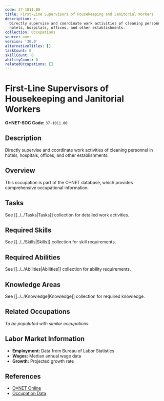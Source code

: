 ```yaml
---
code: 37-1011.00
title: First-Line Supervisors of Housekeeping and Janitorial Workers
description: >-
  Directly supervise and coordinate work activities of cleaning personnel in
  hotels, hospitals, offices, and other establishments.
collection: Occupations
source: onet
version: '30.0'
alternativeTitles: []
taskCount: 0
skillCount: 0
abilityCount: 0
relatedOccupations: []
---
```

# First-Line Supervisors of Housekeeping and Janitorial Workers

**O*NET-SOC Code:** `37-1011.00`

## Description

Directly supervise and coordinate work activities of cleaning personnel in hotels, hospitals, offices, and other establishments.

## Overview

This occupation is part of the O*NET database, which provides comprehensive occupational information.

## Tasks

See [[../../Tasks|Tasks]] collection for detailed work activities.

## Required Skills

See [[../../Skills|Skills]] collection for skill requirements.

## Required Abilities

See [[../../Abilities|Abilities]] collection for ability requirements.

## Knowledge Areas

See [[../../Knowledge|Knowledge]] collection for required knowledge.

## Related Occupations

*To be populated with similar occupations*

## Labor Market Information

- **Employment:** Data from Bureau of Labor Statistics
- **Wages:** Median annual wage data
- **Growth:** Projected growth rate

## References

- [O*NET Online](https://www.onetonline.org/link/summary/37-1011.00)
- [Occupation Data](https://www.onetcenter.org/)
